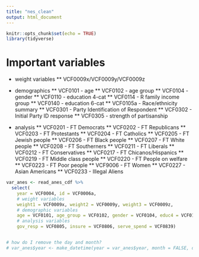 ```yaml
---
title: "nes_clean"
output: html_document
---
```


```r
knitr::opts_chunk$set(echo = TRUE)
library(tidyverse)
```

# Important variables

* weight variables
** VCF0009x/VCF0009y/VCF0009z

* demographics
** VCF0101 - age
** VCF0102 - age group
** VCF0104 - gender
** VCF0110 - education 4-cat
** VCF0114 - R family income group
** VCF0140 - education 6-cat
** VCF0105a - Race/ethnicity summary
** VCF0301 - Party Identification of Respondent
** VCF0302 - Initial Party ID response
** VCF0305 - strength of partisanship


* analysis
** VCF0201 - FT Democrats
** VCF0202 - FT Republicans
** VCF0203 - FT Protestants
** VCF0204 - FT Catholics
** VCF0205 - FT Jewish people
** VCF0206 - FT Black people
** VCF0207 - FT White people
** VCF0208 - FT Southerners
** VCF0211 - FT Liberals
** VCF0212 - FT Conservatives
** VCF0217 - FT Chicanos/Hispanics
** VCF0219 - FT Middle class people
** VCF0220 - FT People on welfare
** VCF0223 - FT Poor people
** VCF9006 - FT Women
** VCF0227 - Asian Americans
** VCF0233 - Illegal Aliens



```r
var_anes <- read_anes_cdf %>%
  select(
    year = VCF0004, id = VCF0006a,
    # weight variables
    weight1 = VCF0009x, weight2 = VCF0009y, weight3 = VCF0009z,
    # demographic variables
    age = VCF0101, age_group = VCF0102, gender = VCF0104, educ4 = VCF0110, fam_income = VCF0114, educ6 = VCF0140,
    # analysis variables
    gov_resp = VCF0805, insure = VCF0806, serve_spend = VCF0839)


# how do I remove the day and month?
# var_anes$year <- make_datetime(year = var_anes$year, month = FALSE, day = FALSE)
```